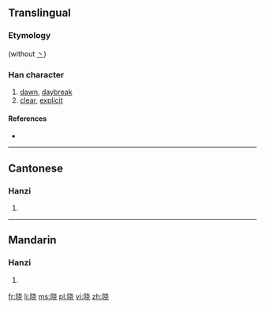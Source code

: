 {{also|曉}}
==Translingual==

===Etymology===
{{Han simp|曉|f=垚|t=戈}} (without [[丶]])

===Han character===
{{Han char|rn=72|rad=日|as=06|sn=10|four=|canj=日十心山 (AJPU)}}

# [[dawn]], [[daybreak]]
# [[clear]], [[explicit]]

====References====
* {{Han ref|kx=0495.241|hdz=21507.010|uh=6653|ud=26195}}

----

==Cantonese==

===Hanzi===
{{yue-hanzi|jyut=|y=hiu2|tra=曉}}

# {{defn|lang=yue|sort=日06}}

----

==Mandarin==

===Hanzi===
{{cmn-hanzi|tra=曉|pin=[[xiǎo]] ([[xiao3]])|wg=hsiao<sup>3</sup>}}

# {{defn|lang=cmn|sort=日06}}

[[fr:晓]]
[[li:晓]]
[[ms:晓]]
[[pl:晓]]
[[vi:晓]]
[[zh:晓]]